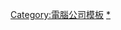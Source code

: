 {{template category
|type   = navbox
|topic  = [[Adobe_Systems|Adobe Systems]]
|portal = 科技
}}

[[Category:電腦公司模板|Category:電腦公司模板]]
[[Category:Adobe_Systems|*]]